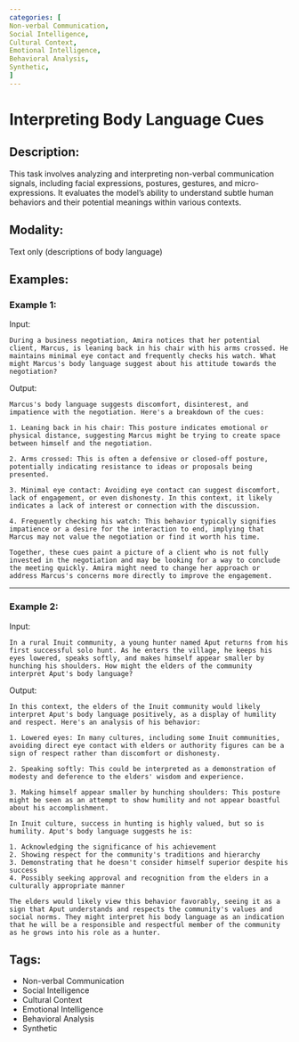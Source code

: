 ```yaml
---
categories: [
Non-verbal Communication,
Social Intelligence,
Cultural Context,
Emotional Intelligence,
Behavioral Analysis,
Synthetic,
]
---
```


# Interpreting Body Language Cues

## Description:
This task involves analyzing and interpreting non-verbal communication signals, including facial expressions, postures, gestures, and micro-expressions. It evaluates the model's ability to understand subtle human behaviors and their potential meanings within various contexts.

## Modality:
Text only (descriptions of body language)

## Examples:

### Example 1:

Input:

```
During a business negotiation, Amira notices that her potential client, Marcus, is leaning back in his chair with his arms crossed. He maintains minimal eye contact and frequently checks his watch. What might Marcus's body language suggest about his attitude towards the negotiation?
```

Output:

```
Marcus's body language suggests discomfort, disinterest, and impatience with the negotiation. Here's a breakdown of the cues:

1. Leaning back in his chair: This posture indicates emotional or physical distance, suggesting Marcus might be trying to create space between himself and the negotiation.

2. Arms crossed: This is often a defensive or closed-off posture, potentially indicating resistance to ideas or proposals being presented.

3. Minimal eye contact: Avoiding eye contact can suggest discomfort, lack of engagement, or even dishonesty. In this context, it likely indicates a lack of interest or connection with the discussion.

4. Frequently checking his watch: This behavior typically signifies impatience or a desire for the interaction to end, implying that Marcus may not value the negotiation or find it worth his time.

Together, these cues paint a picture of a client who is not fully invested in the negotiation and may be looking for a way to conclude the meeting quickly. Amira might need to change her approach or address Marcus's concerns more directly to improve the engagement.
```

---

### Example 2:

Input:

```
In a rural Inuit community, a young hunter named Aput returns from his first successful solo hunt. As he enters the village, he keeps his eyes lowered, speaks softly, and makes himself appear smaller by hunching his shoulders. How might the elders of the community interpret Aput's body language?
```

Output:

```
In this context, the elders of the Inuit community would likely interpret Aput's body language positively, as a display of humility and respect. Here's an analysis of his behavior:

1. Lowered eyes: In many cultures, including some Inuit communities, avoiding direct eye contact with elders or authority figures can be a sign of respect rather than discomfort or dishonesty.

2. Speaking softly: This could be interpreted as a demonstration of modesty and deference to the elders' wisdom and experience.

3. Making himself appear smaller by hunching shoulders: This posture might be seen as an attempt to show humility and not appear boastful about his accomplishment.

In Inuit culture, success in hunting is highly valued, but so is humility. Aput's body language suggests he is:

1. Acknowledging the significance of his achievement
2. Showing respect for the community's traditions and hierarchy
3. Demonstrating that he doesn't consider himself superior despite his success
4. Possibly seeking approval and recognition from the elders in a culturally appropriate manner

The elders would likely view this behavior favorably, seeing it as a sign that Aput understands and respects the community's values and social norms. They might interpret his body language as an indication that he will be a responsible and respectful member of the community as he grows into his role as a hunter.
```

## Tags:
- Non-verbal Communication
- Social Intelligence
- Cultural Context
- Emotional Intelligence
- Behavioral Analysis
- Synthetic